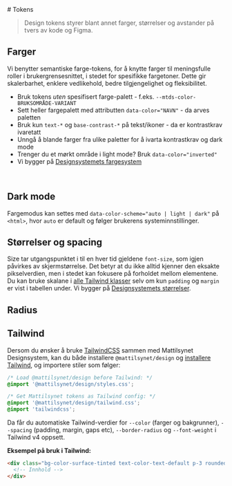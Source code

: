 
<Meta title="Designsystem/Tokens" />
# <EyedropperIcon /> Tokens

> Design tokens styrer blant annet farger, størrelser og avstander på tvers av kode og Figma. 

<JumpTo />

## Farger
Vi benytter semantiske farge-tokens, for å knytte farger til meningsfulle roller i brukergrensesnittet, i stedet for spesifikke fargetoner.
Dette gir skalerbarhet, enklere vedlikehold, bedre tilgjengelighet og fleksibilitet.

- Bruk tokens *uten* spesifisert farge-palett - f.eks. `--mtds-color-BRUKSOMRÅDE-VARIANT`
- Sett heller fargepalett med attributten `data-color="NAVN"` - da arves paletten
- Bruk kun `text-*` og `base-contrast-*` på tekst/ikoner - da er kontrastkrav ivaretatt
- Unngå å blande farger fra ulike paletter for å ivarta kontrastkrav og dark mode
- Trenger du et mørkt område i light mode? Bruk `data-color="inverted"`
- Vi bygger på [Designsystemets fargesystem](https://www.designsystemet.no/no/fundamentals/design-tokens/colors)

<br />
<Wide><Colors /></Wide>

<Divider data-gap={15} />

## Dark mode

Fargemodus kan settes med `data-color-scheme="auto | light | dark"` på `<html>`, hvor `auto` er default og følger brukerens systeminnstillinger.

<Divider data-gap={15} />

## Størrelser og spacing
Size tar utgangspunktet i til en hver tid gjeldene `font-size`, som igjen påvirkes av skjermstørrelse.
Det betyr at du ikke alltid kjenner den eksakte pikselverdien, men i stedet kan fokusere på forholdet mellom elementene.
Du kan bruke skalane i [alle Tailwind klasser](https://tailwindcss.com/docs/) selv om kun `padding` og `margin` er vist i tabellen under.
Vi bygger på [Designsystemets størrelser](https://www.designsystemet.no/no/fundamentals/design-tokens/sizes-and-spacing).

<Sizes />

<Divider data-gap={15} />

## Radius
<Radius />

<Divider data-gap={15} />

## Tailwind
Dersom du ønsker å bruke [TailwindCSS](https://tailwindcss.com/) sammen med Mattilsynet Designsystem, kan du både installere `@mattilsynet/design` og [installere Tailwind](https://tailwindcss.com/docs/installation/), og importere stiler som følger:

```css
/* Load @mattilsynet/design before Tailwind: */
@import '@mattilsynet/design/styles.css';

/* Get Mattilsynet tokens as Tailwind config: */
@import '@mattilsynet/design/tailwind.css';
@import 'tailwindcss';
```
Da får du automatiske Tailwind-verdier for `--color` (farger og bakgrunner), `--spacing` (padding, margin, gaps etc), `--border-radius` og `--font-weight` i Tailwind v4 oppsett.

**Eksempel på bruk i Tailwind:**

```html
<div class="bg-color-surface-tinted text-color-text-default p-3 rounded-sm font-bold">
  <!-- Innhold -->
</div>
```